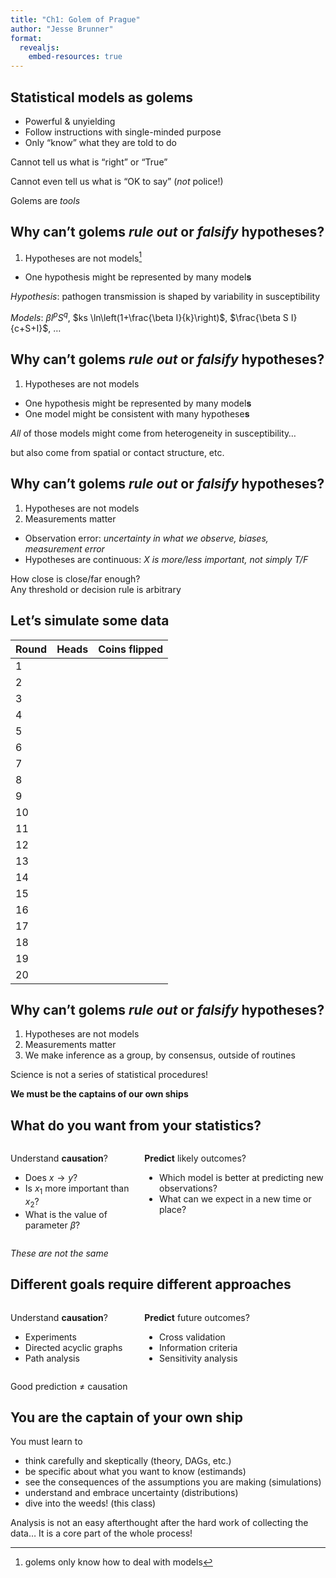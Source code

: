 ```yaml
---
title: "Ch1: Golem of Prague"
author: "Jesse Brunner"
format: 
  revealjs:
    embed-resources: true
---
```


## Statistical models as golems

-  Powerful & unyielding
-  Follow instructions with single-minded purpose
-  Only "know" what they are told to do

::: {.fragment .fade-up}
Cannot tell us what is "right" or "True"
:::

::: {.fragment .fade-up}
Cannot even tell us what is "OK to say" (_not_ police!)
:::

::: {.fragment .fade-up}
Golems are _tools_
:::

## Why can't golems _rule out_ or _falsify_ hypotheses?

1.  Hypotheses are not models^[golems only know how to deal with models]

-  One hypothesis might be represented by many model**s**

::: {.fragment .fade-in}
_Hypothesis_: pathogen transmission is shaped by variability in susceptibility

_Models_: $\beta I^p S^q$, $ks \ln\left(1+\frac{\beta I}{k}\right)$, $\frac{\beta S I}{c+S+I}$, ...
:::

## Why can't golems _rule out_ or _falsify_ hypotheses?

1.  Hypotheses are not models 

-  One hypothesis might be represented by many model**s**
-  One model might be consistent with many hypothese**s**

::: {.fragment .fade-in}
_All_ of those models might come from heterogeneity in susceptibility...

but also come from spatial or contact structure, etc.
:::


## Why can't golems _rule out_ or _falsify_ hypotheses?

1.  Hypotheses are not models
2.  Measurements matter
-  Observation error: _uncertainty in what we observe, biases, measurement error_
-  Hypotheses are continuous: _X is more/less important, not simply T/F_

::: {.fragment .fade-in}
How close is close/far enough?  
Any threshold or decision rule is arbitrary
:::



## Let's simulate some data {.smaller}

| Round | Heads | Coins flipped |
|-------|-------|---------------|
| 1     |       |               |
| 2     |       |               |
| 3     |       |               |
| 4     |       |               |
| 5     |       |               |
| 6     |       |               |
| 7     |       |               |
| 8     |       |               |
| 9     |       |               |
| 10    |       |               |
| 11    |       |               |
| 12    |       |               |
| 13    |       |               |
| 14    |       |               |
| 15    |       |               |
| 16    |       |               |
| 17    |       |               |
| 18    |       |               |
| 19    |       |               |
| 20    |       |               |


## Why can't golems _rule out_ or _falsify_ hypotheses?

1.  Hypotheses are not models
2.  Measurements matter
3.  We make inference as a group, by consensus, outside of routines

::: {.fragment .highlight-red} 
Science is not a series of statistical procedures!
::: 

:::  {.fragment .fade-in}
**We must be the captains of our own ships**
:::



## What do you want from your statistics?

:::: {.columns}

::: {.column width="40%"}
Understand **causation**?

-  Does $x \rightarrow y$?
-  Is $x_1$ more important than $x_2$?
-  What is the value of parameter $\beta$?
:::

::: {.column width="60%"}
**Predict** likely outcomes?

-  Which model is better at predicting new observations?
-  What can we expect in a new time or place?
:::

::::

::: {.fragment .highlight-red}
_These are not the same_
:::

## Different goals require different approaches

:::: {.columns}

::: {.column width="40%"}
Understand **causation**?

-  Experiments
-  Directed acyclic graphs
-  Path analysis

:::

::: {.column width="60%"}
**Predict** future outcomes?

-  Cross validation
-  Information criteria 
-  Sensitivity analysis
:::

::::

::: {.fragment .highlight-red}
Good prediction $\neq$ causation
:::

## You are the captain of your own ship

You must learn to 

* think carefully and skeptically (theory, DAGs, etc.)
* be specific about what you want to know (estimands)
* see the consequences of the assumptions you are making (simulations)
* understand and embrace uncertainty (distributions)
* dive into the weeds! (this class)

::: {.fragment .highlight-red}
Analysis is not an easy afterthought after the hard work of collecting the data... 
It is a core part of the whole process!
:::

